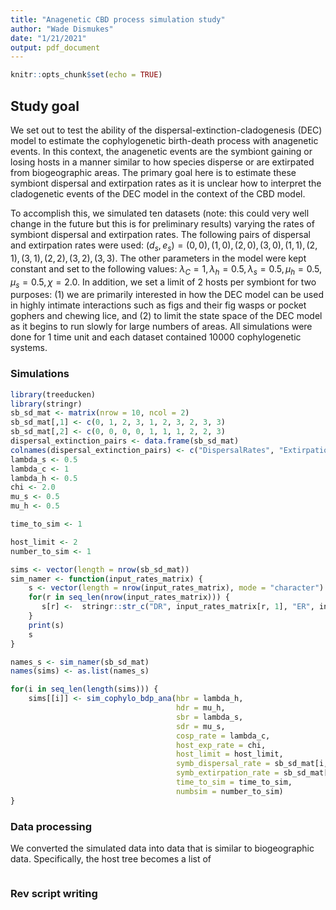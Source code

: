 ```yaml
---
title: "Anagenetic CBD process simulation study"
author: "Wade Dismukes"
date: "1/21/2021"
output: pdf_document
---
```


```r
knitr::opts_chunk$set(echo = TRUE)
```

## Study goal

We set out to test the ability of the dispersal-extinction-cladogenesis (DEC) model to estimate the cophylogenetic birth-death process with anagenetic events. In this context, the anagenetic events are the symbiont gaining or losing hosts in a manner similar to how species disperse or are extirpated from biogeographic areas. The primary goal here is to estimate these symbiont dispersal and extirpation rates as it is unclear how to interpret the cladogenetic events of the DEC model in the context of the CBD model.

To accomplish this, we simulated ten datasets (note: this could very well change in the future but this is for preliminary results) varying the rates of symbiont dispersal and extirpation rates. The following pairs of dispersal and extirpation rates were used: $(d_s, e_s) = {(0,0), (1,0), (2,0), (3,0), (1,1), (2,1), (3,1), (2,2), (3,2), (3,3)}$. The other parameters in the model were kept constant and set to the following values: $\lambda_C = 1, \lambda_h = 0.5,  \lambda_s = 0.5, \mu_h = 0.5, \mu_s = 0.5, \chi = 2.0$. In addition, we set a limit of 2 hosts per symbiont for two purposes: (1) we are primarily interested in how the DEC model can be used in highly intimate interactions such as figs and their fig wasps or pocket gophers and chewing lice, and (2) to limit the state space of the DEC model as it begins to run slowly for large numbers of areas. All simulations were done for 1 time unit and each dataset contained 10000 cophylogenetic systems. 


### Simulations
```r
library(treeducken)
library(stringr)
sb_sd_mat <- matrix(nrow = 10, ncol = 2)
sb_sd_mat[,1] <- c(0, 1, 2, 3, 1, 2, 3, 2, 3, 3) 
sb_sd_mat[,2] <- c(0, 0, 0, 0, 1, 1, 1, 2, 2, 3)
dispersal_extinction_pairs <- data.frame(sb_sd_mat)
colnames(dispersal_extinction_pairs) <- c("DispersalRates", "ExtirpationRates")
lambda_s <- 0.5
lambda_c <- 1
lambda_h <- 0.5
chi <- 2.0
mu_s <- 0.5
mu_h <- 0.5

time_to_sim <- 1

host_limit <- 2
number_to_sim <- 1
```


```r
sims <- vector(length = nrow(sb_sd_mat))
sim_namer <- function(input_rates_matrix) {
    s <- vector(length = nrow(input_rates_matrix), mode = "character")
    for(r in seq_len(nrow(input_rates_matrix))) {
       s[r] <-  stringr::str_c("DR", input_rates_matrix[r, 1], "ER", input_rates_matrix[r, 2])
    }
    print(s)
    s
}

names_s <- sim_namer(sb_sd_mat)
names(sims) <- as.list(names_s)

for(i in seq_len(length(sims))) {
    sims[[i]] <- sim_cophylo_bdp_ana(hbr = lambda_h,
                                     hdr = mu_h,
                                     sbr = lambda_s,
                                     sdr = mu_s,
                                     cosp_rate = lambda_c,
                                     host_exp_rate = chi,
                                     host_limit = host_limit,
                                     symb_dispersal_rate = sb_sd_mat[i,1],
                                     symb_extirpation_rate = sb_sd_mat[i,2],
                                     time_to_sim = time_to_sim,
                                     numbsim = number_to_sim)
}
```


### Data processing

We converted the simulated data into data that is similar to biogeographic data.
Specifically, the host tree becomes a list of 
```r

```



### Rev script writing

